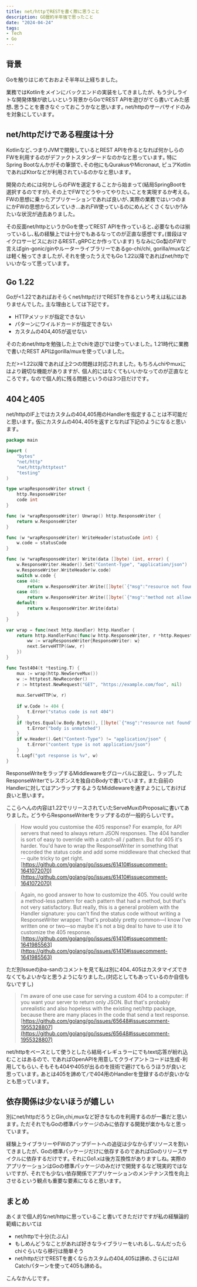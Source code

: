 ```yaml
---
title: net/httpでRESTを書く際に思うこと
description: GO歴約半年強で思ったこと
date: "2024-04-24"
tags:
- Tech
- Go
---
```


## 背景

Goを触りはじめておおよそ半年以上経ちました｡

業務ではKotlinをメインにバックエンドの実装をしてきましたが､
もう少しライトな開発体験が欲しいという背景からGoでREST APIを遊びがてら書いてみた感想､思うことを書きなぐっておこうかなと思います｡
net/httpのサーバサイドのみを対象にしています｡

## net/httpだけである程度は十分

Kotlinなど､つまりJVMで開発しているとREST APIを作るとなれば何かしらのFWを利用するのがデファクトスタンダードなのかなと思っています｡
特にSpring Bootなんかがその筆頭で､その他にもQurakusやMicronaut, ピュアKotlinであればKtorなどが利用されているのかなと思います｡

開発のためには何かしらのFWを選定することから始まって(結局SpringBootを選択するのですが)､その上でFWでどうやってやりたいことを実現するか考える｡
FWの思想に乗ったアプリケーションであれば良いが､実際の業務ではいつのまにかFWの思想からズレていき\.\.\.あれFW使っているのにめんどくさくないか?みたいな状況が過去ありました｡

その反面net/httpというかGoを使ってREST APIを作っていると､必要なものは揃っているし､私の経験上では十分でもあるなってのが正直な感想です｡(普段はマイクロサービスにおけるREST､gRPCとか作っています)
ちなみにGo製のFWで言えばgin-gonic/ginやルーターライブラリーであるgo-chi/chi, gorilla/muxなどは軽く触ってきましたが､それを使ったうえでもGo 1.22以降であればnet/httpでいいかなって思っています｡


## Go 1.22

Goが\<1.22であればおそらくnet/httpだけでRESTを作るという考えは私にはありませんでした｡
主な理由としては下記です｡

- HTTPメソッドが指定できない
- パターンにワイルドカードが指定できない
- カスタムの404,405が返せない

そのためnet/httpを勉強した上でchiを遊びでは使っていました｡
1.21時代に業務で書いたREST APIはgorilla/muxを使っていました｡

ただ\>=1.22以降であれば上2つの問題は対応されました｡
もちろんchiやmuxにはより親切な機能がありますが､
個人的にはなくてもいいかなってのが正直なところです｡
なので個人的に残る問題というのは3つ目だけです｡

## 404と405

net/httpのIF上ではカスタムの404,405用のHandlerを指定することは不可能だと思います｡
仮にカスタムの404､405を返すとなれば下記のようになると思います｡

```go
package main

import (
    "bytes"
    "net/http"
    "net/http/httptest"
    "testing"
)

type wrapResponseWriter struct {
    http.ResponseWriter
    code int
}

func (w *wrapResponseWriter) Unwrap() http.ResponseWriter {
    return w.ResponseWriter
}

func (w *wrapResponseWriter) WriteHeader(statusCode int) {
    w.code = statusCode
}

func (w *wrapResponseWriter) Write(data []byte) (int, error) {
    w.ResponseWriter.Header().Set("Content-Type", "application/json")
    w.ResponseWriter.WriteHeader(w.code)
    switch w.code {
    case 404:
        return w.ResponseWriter.Write([]byte(`{"msg":"resource not found"}`))
    case 405:
        return w.ResponseWriter.Write([]byte(`{"msg":"method not allowed"}`))
    default:
        return w.ResponseWriter.Write(data)
    }
}

var wrap = func(next http.Handler) http.Handler {
    return http.HandlerFunc(func(w http.ResponseWriter, r *http.Request) {
        ww := wrapResponseWriter{ResponseWriter: w}
        next.ServeHTTP(&ww, r)
    })
}

func Test404(t *testing.T) {
    mux := wrap(http.NewServeMux())
    w := httptest.NewRecorder()
    r := httptest.NewRequest("GET", "https://example.com/foo", nil)
    
    mux.ServeHTTP(w, r)
    
    if w.Code != 404 {
        t.Error("status code is not 404")
    }
    if !bytes.Equal(w.Body.Bytes(), []byte(`{"msg":"resource not found"}`)) {
        t.Error("body is unmatched")
    }
    if w.Header().Get("Content-Type") != "application/json" {
        t.Error("content type is not application/json")
    }
    t.Logf("got response is %v", w)
}
```

ResponseWriteをラップするMiddlewareをグローバルに設定し､
ラップしたResponseWriterでレスポンスを独自のBodyで書いています｡
また自前のHandlerに対してはアンラップするようなMiddlewareを通すようにしておけば良いと思います｡

ここらへんの内容は1.22でリリースされていたServeMuxのProposalに書いてありました｡
どうやらResponseWriterをラップするのが一般的らしいです｡

> How would you customise the 405 response? For example, for API servers that need to always return JSON responses. The 404 handler is sort of easy to override with a catch-all / pattern. But for 405 it's harder. You'd have to wrap the ResponseWriter in something that recorded the status code and add some middleware that checked that -- quite tricky to get right. [https://github.com/golang/go/issues/61410#issuecomment-1641072070](https://github.com/golang/go/issues/61410#issuecomment-1641072070)

> Again, no good answer to how to customize the 405. You could write a method-less pattern for each pattern that had a method, but that's not very satisfactory. But really, this is a general problem with the Handler signature: you can't find the status code without writing a ResponseWriter wrapper. That's probably pretty common—I know I've written one or two—so maybe it's not a big deal to have to use it to customize the 405 response. [https://github.com/golang/go/issues/61410#issuecomment-1641985563](https://github.com/golang/go/issues/61410#issuecomment-1641985563)

ただ別Issueのjba-sanのコメントを見て私は別に404､405はカスタマイズできなくてもよいかなと思うようになりました｡(対応としてもあっているのか自信もないですし)

> I'm aware of one use case for serving a custom 404 to a computer: if you want your server to return only JSON. But that's probably unrealistic and also hopeless with the existing net/http package, because there are many places in the code that send a text response. [https://github.com/golang/go/issues/65648#issuecomment-1955328807](https://github.com/golang/go/issues/65648#issuecomment-1955328807)

net/httpをベースとして使うとしたら結局イレギュラーにでもtext応答が紛れ込むことはあるので､
であればOpenAPIを用意してクライアントコードは生成･利用してもらい､そもそも404や405が出るのを技術で避けてもらうほうが良いと思っています｡
あとは405を諦めて`/`で404用のHandlerを登録するのが良いかなとも思っています｡

## 依存関係は少ないほうが嬉しい

別にnet/httpだろうとGin,chi,muxなど好きなものを利用するのが一番だと思います｡
ただそれでもGoの標準パッケージのみに依存する開発が楽かもなと思っています｡

経験上ライブラリーやFWのアップデートへの追従は少なからずリソースを割いてきましたが､
Goの標準パッケージだけに依存するのであればGoのリリースサイクルに依存するだけです｡
それにGo1.xは後方互換性がありますしね｡
実際のアプリケーションはGoの標準パッケージのみだけで開発するなど現実的ではないですが､
それでも少ない依存関係でアプリケーションのメンテナンス性を向上させるという観点も重要な要素になると思います｡

## まとめ

あくまで個人的なnet/httpに思っていること書いてきただけですが私の経験論的範疇においては

- net/httpで十分(たぶん)
- もしめんどうなことがあれば好きなライブラリーをいれるし､なんだったらchiぐらいなら移行は簡単そう
- net/httpだけでRESTを書くならカスタムの404,405は諦め､さらにはAll Catchパターンを使って405も諦める｡

こんなかんじです｡
